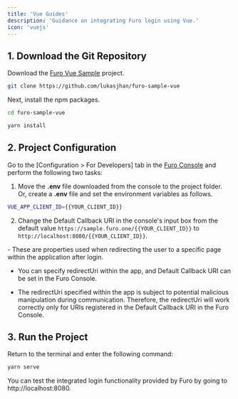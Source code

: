 ```yaml
---
title: 'Vue Guides'
description: 'Guidance on integrating Furo login using Vue.'
icon: 'vuejs'
---
```


## 1. Download the Git Repository

Download the [Furo Vue Sample](https://github.com/lukasjhan/furo-sample-vue) project.

```bash
git clone https://github.com/lukasjhan/furo-sample-vue
```

Next, install the npm packages.

```bash
cd furo-sample-vue

yarn install
```

## 2. Project Configuration

Go to the [Configuration > For Developers] tab in the [Furo Console](https://console.furo.one) and perform the following two tasks:

1. Move the **.env** file downloaded from the console to the project folder. Or, create a **.env** file and set the environment variables as follows.

```bash
VUE_APP_CLIENT_ID={{YOUR_CLIENT_ID}}
```

2. Change the Default Callback URI in the console's input box from the default value `https://sample.furo.one/{{YOUR_CLIENT_ID}}` to `http://localhost:8080/{{YOUR_CLIENT_ID}}`.

<Accordion title="redirectUri and callbackUri">
- These are properties used when redirecting the user to a specific page within the application after login.

- You can specify redirectUri within the app, and Default Callback URI can be set in the Furo Console.

- The redirectUri specified within the app is subject to potential malicious manipulation during communication. Therefore, the redirectUri will work correctly only for URIs registered in the Default Callback URI in the Furo Console.

</Accordion>

## 3. Run the Project

Return to the terminal and enter the following command:

```bash
yarn serve
```

You can test the integrated login functionality provided by Furo by going to http://localhost:8080.
